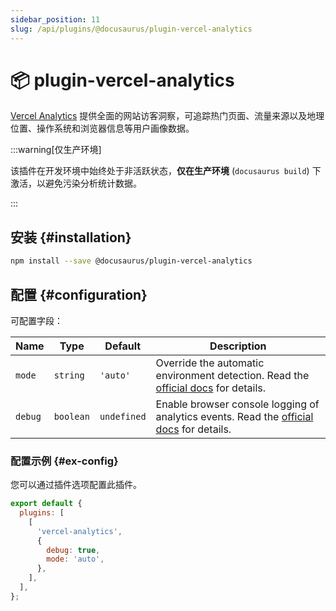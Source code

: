 ```yaml
---
sidebar_position: 11
slug: /api/plugins/@docusaurus/plugin-vercel-analytics
---
```


# 📦 plugin-vercel-analytics


[Vercel Analytics](https://vercel.com/docs/analytics) 提供全面的网站访客洞察，可追踪热门页面、流量来源以及地理位置、操作系统和浏览器信息等用户画像数据。

:::warning[仅生产环境]

该插件在开发环境中始终处于非活跃状态，**仅在生产环境** (`docusaurus build`) 下激活，以避免污染分析统计数据。

:::

## 安装 {#installation}

```bash npm2yarn
npm install --save @docusaurus/plugin-vercel-analytics
```

## 配置 {#configuration}

可配置字段：

<APITable>

| Name | Type | Default | Description |
| --- | --- | --- | --- |
| `mode` | `string` | `'auto'` | Override the automatic environment detection. Read the [official docs](https://vercel.com/docs/analytics/package#mode) for details. |
| `debug` | `boolean` | `undefined` | Enable browser console logging of analytics events. Read the [official docs](https://vercel.com/docs/analytics/package#debug) for details. |

</APITable>

### 配置示例 {#ex-config}

您可以通过插件选项配置此插件。

```js title="docusaurus.config.js"
export default {
  plugins: [
    [
      'vercel-analytics',
      {
        debug: true,
        mode: 'auto',
      },
    ],
  ],
};
```